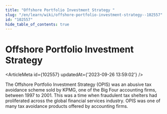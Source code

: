 ```yaml
---
title: "Offshore Portfolio Investment Strategy "
slug: "/en/learn/wiki/offshore-portfolio-investment-strategy--102557"
id: "102557"
hide_table_of_contents: true
---
```



# Offshore Portfolio Investment Strategy 

<ArticleMeta id={102557} updatedAt={'2023-09-26 13:59:02'} />
<div className='border-solid border-b border-t-0 my-4 border-[var(--ifm-color-gray-300)]' />

The Offshore Portfolio Investment Strategy (OPIS) was an abusive tax avoidance scheme sold by KPMG, one of the Big Four accounting firms, between 1997 to 2001. This was a time when fraudulent tax shelters had proliferated across the global financial services industry. OPIS was one of many tax avoidance products offered by accounting firms.
